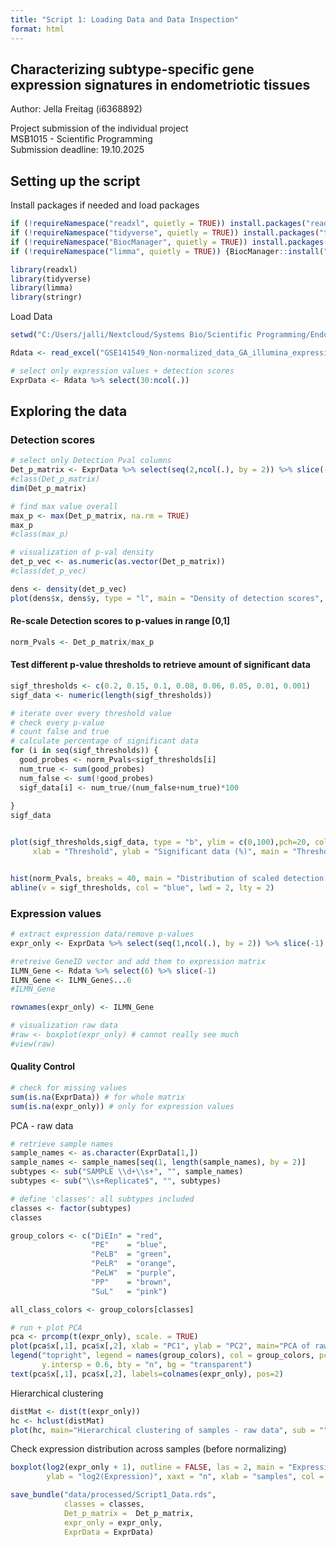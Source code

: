 ```yaml
---
title: "Script 1: Loading Data and Data Inspection"
format: html
---
```


## Characterizing subtype-specific gene expression signatures in endometriotic tissues

Author: Jella Freitag (i6368892)

Project submission of the individual project\
MSB1015 - Scientific Programming\
Submission deadline: 19.10.2025

## Setting up the script

Install packages if needed and load packages

```r
if (!requireNamespace("readxl", quietly = TRUE)) install.packages("readxl")
if (!requireNamespace("tidyverse", quietly = TRUE)) install.packages("tidyverse")
if (!requireNamespace("BiocManager", quietly = TRUE)) install.packages("BiocManager")
if (!requireNamespace("limma", quietly = TRUE)) {BiocManager::install("limma")}

library(readxl)
library(tidyverse)
library(limma)
library(stringr)
```

Load Data

```r
setwd("C:/Users/jalli/Nextcloud/Systems Bio/Scientific Programming/EndoData")

Rdata <- read_excel("GSE141549_Non-normalized_data_GA_illumina_expression_platform_HumanHT-12.xls", col_names = FALSE, skip = 3)

# select only expression values + detection scores
ExprData <- Rdata %>% select(30:ncol(.))
```

## Exploring the data

### Detection scores

```r
# select only Detection Pval columns
Det_p_matrix <- ExprData %>% select(seq(2,ncol(.), by = 2)) %>% slice(-1) %>% sapply(as.numeric) %>% as.matrix()
#class(Det_p_matrix)
dim(Det_p_matrix)

# find max value overall
max_p <- max(Det_p_matrix, na.rm = TRUE)
max_p
#class(max_p)

# visualization of p-val density
det_p_vec <- as.numeric(as.vector(Det_p_matrix))
#class(det_p_vec)

dens <- density(det_p_vec)
plot(dens$x, dens$y, type = "l", main = "Density of detection scores", xlab = "Detection score", ylab = "Density")
```

#### Re-scale Detection scores to p-values in range \[0,1\]

```r
norm_Pvals <- Det_p_matrix/max_p
```

#### Test different p-value thresholds to retrieve amount of significant data

```r
sigf_thresholds <- c(0.2, 0.15, 0.1, 0.08, 0.06, 0.05, 0.01, 0.001)
sigf_data <- numeric(length(sigf_thresholds))

# iterate over every threshold value
# check every p-value
# count false and true
# calculate percentage of significant data
for (i in seq(sigf_thresholds)) {
  good_probes <- norm_Pvals<sigf_thresholds[i]
  num_true <- sum(good_probes)
  num_false <- sum(!good_probes)
  sigf_data[i] <- num_true/(num_false+num_true)*100
  
}
sigf_data


plot(sigf_thresholds,sigf_data, type = "b", ylim = c(0,100),pch=20, col = "blue", 
     xlab = "Threshold", ylab = "Significant data (%)", main = "Threshold effect on significance")


hist(norm_Pvals, breaks = 40, main = "Distribution of scaled detection scores with thresholds", xlab = "Scaled p-values")
abline(v = sigf_thresholds, col = "blue", lwd = 2, lty = 2)
```

### Expression values

```r
# extract expression data/remove p-values
expr_only <- ExprData %>% select(seq(1,ncol(.), by = 2)) %>% slice(-1) %>% sapply(as.numeric) %>% as.matrix()

#retreive GeneID vector and add them to expression matrix
ILMN_Gene <- Rdata %>% select(6) %>% slice(-1)
ILMN_Gene <- ILMN_Gene$...6
#ILMN_Gene

rownames(expr_only) <- ILMN_Gene

# visualization raw data
#raw <- boxplot(expr_only) # cannot really see much
#view(raw)
```

#### Quality Control

```r
# check for missing values
sum(is.na(ExprData)) # for whole matrix
sum(is.na(expr_only)) # only for expression values
```

PCA - raw data

```r
# retrieve sample names
sample_names <- as.character(ExprData[1,])
sample_names <- sample_names[seq(1, length(sample_names), by = 2)]
subtypes <- sub("SAMPLE \\d+\\s+", "", sample_names) 
subtypes <- sub("\\s+Replicate$", "", subtypes)

# define 'classes': all subtypes included
classes <- factor(subtypes)
classes

group_colors <- c("DiEIn" = "red",
                  "PE"    = "blue",
                  "PeLB"  = "green",
                  "PeLR"  = "orange",
                  "PeLW"  = "purple",
                  "PP"    = "brown",
                  "SuL"   = "pink")

all_class_colors <- group_colors[classes]

# run + plot PCA
pca <- prcomp(t(expr_only), scale. = TRUE)
plot(pca$x[,1], pca$x[,2], xlab = "PC1", ylab = "PC2", main="PCA of raw data", col = all_class_colors, pch = 20)
legend("topright", legend = names(group_colors), col = group_colors, pch = 20, x.intersp = 0.6,
       y.intersp = 0.6, bty = "n", bg = "transparent")
text(pca$x[,1], pca$x[,2], labels=colnames(expr_only), pos=2)
```

Hierarchical clustering

```r
distMat <- dist(t(expr_only))
hc <- hclust(distMat)
plot(hc, main="Hierarchical clustering of samples - raw data", sub = "", xlab = "")
```

Check expression distribution across samples (before normalizing)

```r
boxplot(log2(expr_only + 1), outline = FALSE, las = 2, main = "Expression distribution per sample",
        ylab = "log2(Expression)", xaxt = "n", xlab = "samples", col = "lightblue")
```

```r
save_bundle("data/processed/Script1_Data.rds",
            classes = classes,
            Det_p_matrix =  Det_p_matrix,
            expr_only = expr_only,
            ExprData = ExprData)
```
